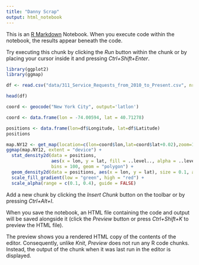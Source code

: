```yaml
---
title: "Danny Scrap"
output: html_notebook
---
```


This is an [R Markdown](http://rmarkdown.rstudio.com) Notebook. When you execute code within the notebook, the results appear beneath the code. 

Try executing this chunk by clicking the *Run* button within the chunk or by placing your cursor inside it and pressing *Ctrl+Shift+Enter*. 

```r
library(ggplot2)
library(ggmap)
```
```r
df <- read.csv("data/311_Service_Requests_from_2010_to_Present.csv", nrow=1000)

```

```r
head(df)
```

```r
coord <- geocode("New York City", output='latlon')
```
```r
coord <- data.frame(lon = -74.00594, lat = 40.71278)
```
```r
positions <- data.frame(lon=df$Longitude, lat=df$Latitude)
positions
```

```r
map.NY12 <- get_map(location=c(lon=coord$lon,lat=coord$lat+0.02),zoom=11, source = "stamen", maptype = "toner-lite")
ggmap(map.NY12, extent = "device") +
  stat_density2d(data = positions,
                 aes(x = lon, y = lat, fill = ..level.., alpha = ..level..), size = 0.1,
                 bins = 100, geom = "polygon") +
  geom_density2d(data = positions, aes(x = lon, y = lat), size = 0.1, alpha = 0.8) +
  scale_fill_gradient(low = "green", high = "red") +
  scale_alpha(range = c(0.1, 0.4), guide = FALSE)
```





Add a new chunk by clicking the *Insert Chunk* button on the toolbar or by pressing *Ctrl+Alt+I*.

When you save the notebook, an HTML file containing the code and output will be saved alongside it (click the *Preview* button or press *Ctrl+Shift+K* to preview the HTML file).

The preview shows you a rendered HTML copy of the contents of the editor. Consequently, unlike *Knit*, *Preview* does not run any R code chunks. Instead, the output of the chunk when it was last run in the editor is displayed.
